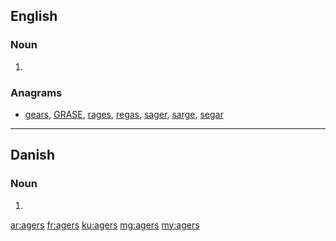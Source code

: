 ==English==

===Noun===
{{head|en|plural}}

# {{plural of|ager|lang=en}}

===Anagrams===
* [[gears#English|gears]], [[GRASE#English|GRASE]], [[rages#English|rages]], [[regas#English|regas]], [[sager#English|sager]], [[sarge#English|sarge]], [[segar#English|segar]]

----

==Danish==

===Noun===
{{head|da|noun form|g=c}}

# {{genitive singular indefinite of|ager|lang=da}}

[[ar:agers]]
[[fr:agers]]
[[ku:agers]]
[[mg:agers]]
[[my:agers]]